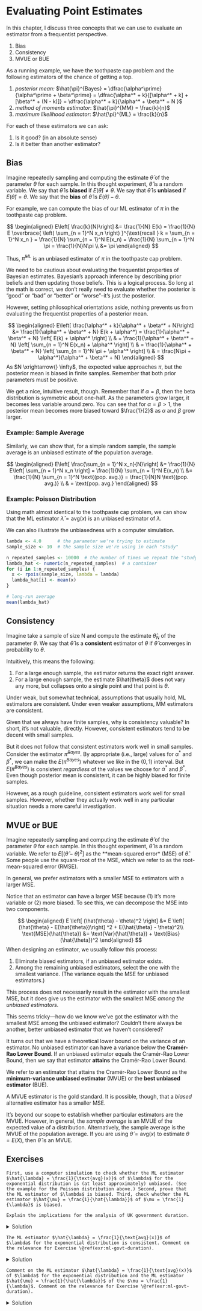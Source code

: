 # Evaluating Point Estimates

In this chapter, I discuss three concepts that we can use to evaluate an estimator from a frequentist perspective.

1. Bias
2. Consistency
3. MVUE or BUE

As a running example, we have the toothpaste cap problem and the following estimators of the chance of getting a top.

1. *posterior mean:* $\hat{\pi}^{Bayes} = \dfrac{\alpha^\prime}{\alpha^\prime + \beta^\prime} = \dfrac{\alpha^* + k}{[\alpha^* + k] + [\beta^* + (N - k)]} = \dfrac{\alpha^* + k}{\alpha^* + \beta^* + N }$
1. *method of moments estimator*: $\hat{\pi}^{MM} = \frac{k}{n}$
1. *maximum likelihood estimator*: $\hat{\pi}^{ML} = \frac{k}{n}$

For each of these estimators we can ask:

1. Is it good? (in an absolute sense)
1. Is it better than another estimator?

## Bias

Imagine repeatedly sampling and computing the estimate $\hat{\theta}$ of the parameter $\theta$ for each sample. In this thought experiment, $\hat{\theta}$ is a random variable. We say that $\hat{\theta}$ is **biased** if $E(\hat{\theta}) \neq \theta$. We say that $\hat{\theta}$ is **unbiased** if $E(\hat{\theta}) = \theta$. We say that the **bias** of $\hat{\theta}$ is  $E(\hat{\theta}) - \theta$.

For example, we can compute the bias of our ML estimator of $\pi$ in the toothpaste cap problem.

$$
\begin{aligned}
E\left[ \frac{k}{N}\right] &= \frac{1}{N} E(k) = \frac{1}{N} E  \overbrace{ \left( \sum_{n = 1}^N x_n \right) }^{\text{recall } k = \sum_{n = 1}^N x_n } = \frac{1}{N} \sum_{n = 1}^N E(x_n) = \frac{1}{N} \sum_{n = 1}^N \pi = \frac{1}{N}N\pi \\
&= \pi
\end{aligned}
$$

Thus, $\hat{\pi}^{ML}$ is an unbiased estimator of $\pi$ in the toothpaste cap problem.

We need to be cautious about evaluating the frequentist properties of Bayesian estimates. Bayesian's approach inference by describing prior beliefs and then updating those beliefs. This is a logical process. So long at the math is correct, we don't really need to evaluate whether the posterior is "good" or "bad" or "better" or "worse"--it's just the posterior.

However, setting philosophical orientations aside, nothing prevents us from evaluating the frequentist properties of a posterior mean.

$$
\begin{aligned}
E\left[ \frac{\alpha^* + k}{\alpha^* + \beta^* + N}\right] &= \frac{1}{\alpha^* + \beta^* + N} E(k + \alpha^*) = \frac{1}{\alpha^* + \beta^* + N} \left[ E(k) + \alpha^* \right] \\
& = \frac{1}{\alpha^* + \beta^* + N} \left[ \sum_{n = 1}^N E(x_n) + \alpha^* \right] \\
& = \frac{1}{\alpha^* + \beta^* + N} \left[ \sum_{n = 1}^N \pi + \alpha^* \right] \\
& = \frac{N\pi + \alpha^*}{\alpha^* + \beta^* + N} 
\end{aligned}
$$
As $N \xrightarrow{} \infty$, the expected value approaches $\pi$, but the posterior mean is biased in finite samples. Remember that both prior parameters must be positive. 

We get a nice, intuitive result, though. Remember that if $\alpha = \beta$, then the beta distribution is symmetric about one-half. As the parameters grow larger, it becomes less variable around zero. You can see that for $\alpha = \beta > 1$, the posterior mean becomes more biased toward $\frac{1}{2}$ as $\alpha$ and $\beta$ grow larger.

### Example: Sample Average

Similarly, we can show that, for a simple random sample, the sample average is an unbiased estimate of the population average.

$$
\begin{aligned}
E\left[ \frac{\sum_{n = 1}^N x_n}{N}\right] &= \frac{1}{N} E\left[ \sum_{n = 1}^N x_n \right] = \frac{1}{N} \sum_{n = 1}^N E(x_n) \\
 &= \frac{1}{N} \sum_{n = 1}^N \text{(pop. avg.)} = \frac{1}{N}N \text{(pop. avg.)} \\
 & = \text{pop. avg.}
\end{aligned}
$$

### Example: Poisson Distribution

Using math almost identical to the toothpaste cap problem, we can show that the ML estimator $\hat{\lambda} = \text{avg}(x)$ is an unbiased estimator of $\lambda$. 

We can also illustrate the unbiasedness with a computer simulation.

```r
lambda <- 4.0      # the parameter we're trying to estimate
sample_size <- 10  # the sample size we're using in each "study"

n_repeated_samples <- 10000  # the number of times we repeat the "study"
lambda_hat <- numeric(n_repeated_samples)  # a container 
for (i in 1:n_repeated_samples) {
  x <- rpois(sample_size, lambda = lambda)
  lambda_hat[i] <- mean(x)
}

# long-run average
mean(lambda_hat)
```

## Consistency

Imagine take a sample of size N and compute the estimate $\hat{\theta}_N$ of the parameter $\theta$. We say that $\hat{\theta}$ is a **consistent** estimator of $\theta$ if $\hat{\theta}$  converges in probability to $\theta$.

Intuitively, this means the following:

1. For a large enough sample, the estimator returns the exact right answer.
1. For a large enough sample, the estimate $\hat{theta}$ does not vary any more, but collapses onto a single point and that point is $\theta$.

Under weak, but somewhat technical, assumptions that usually hold, ML estimators are consistent. Under even weaker assumptions, MM estimators are consistent.

Given that we always have finite samples, why is consistency valuable? In short, it's not valuable, directly. However, consistent estimators tend to be decent with small samples. 

But it does not follow that consistent estimators work well in small samples. Consider the estimator $\hat{\pi}^{Bayes}$. By appropriate (i.e., large) values for $\alpha^*$ and $\beta^*$, we can make the $E(\hat{\pi}^{Bayes})$ whatever we like in the $(0, 1)$ interval. But $E(\hat{\pi}^{Bayes})$ is consistent *regardless* of the values we choose for $\alpha^*$ and $\beta^*$. Even though posterior mean is consistent, it can be highly biased for finite samples.

However, as a rough guideline, consistent estimators work well for small samples. However, whether they actually work well in any particular situation needs a more careful investigation.

## MVUE or BUE

Imagine repeatedly sampling and computing the estimate $\hat{\theta}$ of the parameter $\theta$ for each sample. In this thought experiment, $\hat{\theta}$ is a random variable. We refer to $E \left[ (\hat{\theta} - \theta)^2 \right]$ as the **mean-squared error* (MSE) of $\hat{\theta}$. Some people use the square-root of the MSE, which we refer to as the root-mean-squared error (RMSE).

In general, we prefer estimators with a smaller MSE to estimators with a larger MSE.

Notice that an estimator can have a larger MSE because (1) it's more variable or (2) more biased. To see this, we can decompose the MSE into two components.

$$
\begin{aligned}
E \left[ (\hat{\theta} - \theta)^2 \right] &= E \left[ (\hat{\theta} - E(\hat{\theta})\right] ^2 + E(\hat{\theta} - \theta)^2\\
\text{MSE}(\hat{\theta}) &= \text{Var}(\hat{\theta}) + \text{Bias}(\hat{\theta})^2
\end{aligned}
$$
When designing an estimator, we usually follow this process:

1. Eliminate biased estimators, if an unbiased estimator exists.
1. Among the remaining unbiased estimators, select the one with the smallest variance. (The variance equals the MSE for unbiased estimators.)

This process does not necessarily result in the estimator with the smallest MSE, but it does give us the estimator with the smallest MSE *among the unbiased estimators.* 

This seems tricky---how do we know we've got the estimator with the smallest MSE among the unbiased estimator? Couldn't there always be another, better unbiased estimator that we haven't considered?

It turns out that we have a theoretical lower bound on the variance of an estimator. No unbiased estimator can have a variance below the **Cramér-Rao Lower Bound**. If an unbiased estimator equals the Cramér-Rao Lower Bound, then we say that estimator **attains** the Cramér-Rao Lower Bound.

We refer to an estimator that attains the Cramér-Rao Lower Bound as the **minimum-variance unbiased estimator** (MVUE) or the **best unbiased estimator** (BUE).

A MVUE estimator is the gold standard. It is possible, though, that a *biased* alternative estimator has a smaller MSE.

It's beyond our scope to establish whether particular estimators are the MVUE. However, in general, the *sample average* is an MVUE of the expected value of a distribution. Alternatively, the sample average is the MVUE of the population average. If you are using $\hat{\theta} = \text{avg}(x)$ to estimate $\theta = E(X)$, then $\hat{\theta}$ is an MVUE.

## Exercises {#evaluating-point-estimates-exercises}

```exercise
First, use a computer simulation to check whether the ML estimator $\hat{\lambda} = \frac{1}{\text{avg}(x)}$ of $\lambda$ for the exponential distribution is (at least approximately) unbiased. (See the example for the Poisson distribution above.) Second, prove that the ML estimator of $\lambda$ is biased. Third, check whether the ML estimator $\hat{\mu} = \frac{1}{\hat{\lambda}}$ of $\mu = \frac{1}{\lambda}$ is biased.

Explain the implications for the analysis of UK government duration.
```

<details><summary>Solution</summary>
```r
lambda <- 4.0      # the parameter we're trying to estimate
sample_size <- 10  # the sample size we're using in each "study"

n_repeated_samples <- 10000  # the number of times we repeat the "study"
lambda_hat <- numeric(n_repeated_samples)  # a container 
for (i in 1:n_repeated_samples) {
  x <- rexp(sample_size, rate = lambda)
  lambda_hat[i] <- 1/mean(x)
}

# long-run average
mean(lambda_hat)  # hum... seems too big
```
$$
\begin{aligned}
E\left[ \frac{1}{\text{avg}(x)}\right] = E\left[ \frac{N}{\sum_{n = 1}^N x_n}\right] &= N E \left[ \frac{1}{ \sum_{n = 1}^N  x_n} \right] \\ 
\text{[notice the greater-than sign here]} \rightarrow  & >  N \left[ \frac{1}{ E \left( \sum_{n = 1}^N  x_n \right) } \right] \text{, by Jensen's inquality; } \frac{1}{x} \text{ is convex.}\\\\
& =  N \left[ \frac{1}{  \sum_{n = 1}^N  E(x_n)  } \right] \\
& =  N \left[ \frac{1}{  \sum_{n = 1}^N  \frac{1}{\lambda}  } \right] \\
& =  N \left[ \frac{1}{   \frac{N}{\lambda}  } \right] \\
& = \lambda
\end{aligned}
$$
Therefore the bias in $\hat{\lambda}$ is upward, as the simulation shows.

Remember that we can transform ML estimators directly to obtain estimates of the transformations. The ML estimator $\hat{\mu} = \frac{1}{\hat{\lambda}}$ of the average duration $\mu = \frac{1}{\lambda} = E(X)$ is unbiased, though. The math works nearly identically as the math showing that the ML estimator for the toothpaste cap problem. It also follows directly from the fact that the sample average is an unbiased estimator of the population average.

</details>


```exercise
The ML estimator $\hat{\lambda} = \frac{1}{\text{avg}(x)}$ of $\lambda$ for the exponential distribution is consistent. Comment on the relevance for Exercise \@ref(exr:ml-govt-duration).
```

<details><summary>Solution</summary>

Consistency is not helpful for this problem. We have five observations. *At best*, consistency suggests an estimator will work well in large samples. A consistent estimator can be heavily biased in small samples. 
</details>

```exercise
Comment on the ML estimator $\hat{\lambda} = \frac{1}{\text{avg}(x)}$ of $\lambda$ for the exponential distribution and the ML estimator $\hat{\mu} = \frac{1}{\hat{\lambda}}$ of the $\mu = \frac{1}{\lambda}$. Comment on the relevance for Exercise \@ref(exr:ml-govt-duration).
```

<details><summary>Solution</summary>

Both estimators are consistent. However, consistency is not helpful in small samples.

$\hat{\mu}$ is unbiased, and $\hat{\lambda}$ is biased. This leads us to prefer $\hat{\mu}$. Further $\hat{\mu}$ is the MVUE, because it's the sample average used to estimate the expected value of the distribution. MVUE is an excellent estimator and it's unusually to prefer another. $\hat{\mu}$ has much better properties than $\hat{\lambda}$---$\hat{\mu}$ is an MVUE, $\hat{\lambda}$ is just consistent.

Perhaps more importantly, $\hat{\mu}$ is easier to interpret as the expected years a government will last. $\hat{\lambda}$ is a bit harder to interpret at the failures per year.

Here's a little simulation illustrating each estimator.

```r
lambda <- 0.5     # a guess at the value in the govt duration problem
sample_size <- 5  # the sample size in the govt duration problem

n_repeated_samples <- 10000  # the number of times we repeat the "study"
lambda_hat <- numeric(n_repeated_samples)  # a container 
mu_hat <- numeric(n_repeated_samples)      # another container 
for (i in 1:n_repeated_samples) {
  x <- rexp(sample_size, rate = lambda)
  lambda_hat[i] <- 1/mean(x)
   mu_hat[i] <- mean(x)
}

# long-run average
mean(lambda_hat)  # hum... seems too big
mean(mu_hat)      # just right!

library(ggplot2)
library(patchwork)
gg1 <- qplot(x = lambda_hat) + 
  geom_vline(xintercept = lambda) + 
  geom_vline(xintercept = mean(lambda_hat), color = "red") + 
  labs(title = "Distribution of lambda-hat in Repeated Samples",
       subtitle = "Black Line Shows Actual lambda; Red Line Shows E(lambda-hat)")
gg2 <- qplot(x = mu_hat) + 
  geom_vline(xintercept = 1/lambda) + 
  geom_vline(xintercept = mean(mu_hat), color = "red") + 
  labs(title = "Distribution of mu-hat in Repeated Samples",
       subtitle = "Black Line Shows Actual mu; Red Line Shows E(lambda-mu)")

gg1 + gg2

```
</details>